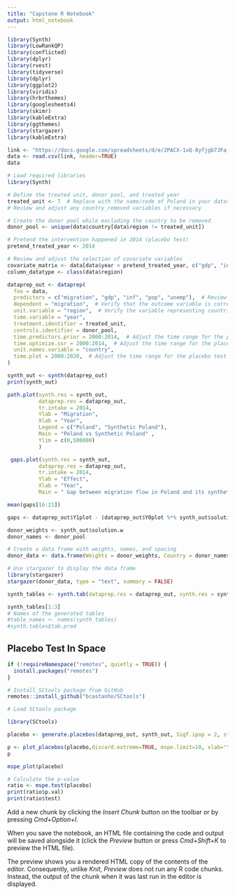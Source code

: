 ```yaml
---
title: "Capstone R Notebook"
output: html_notebook
---
```




```r
library(Synth)
library(LowRankQP)
library(conflicted)
library(dplyr)
library(rvest)
library(tidyverse)
library(dplyr)
library(ggplot2)
library(viridis)
library(hrbrthemes)
library(googlesheets4)
library(skimr)
library(kableExtra)
library(ggthemes)
library(stargazer)
library(kableExtra)
```

```r
link <- "https://docs.google.com/spreadsheets/d/e/2PACX-1vQ-8yfjgb7JFa_q4MvpU0vqtE6dnLR2veB8B-XZq-SzVUQKft1Wu05uCMalln9eCjD6Jc4IrRyZPqtn/pub?output=csv"
data <- read.csv(link, header=TRUE)
data
```

```r
# Load required libraries
library(Synth)

# Define the treated unit, donor pool, and treated year
treated_unit <- 7  # Replace with the name/code of Poland in your dataset
# Review and adjust any country_removed variables if necessary

# Create the donor pool while excluding the country to be removed
donor_pool <- unique(data$country[data$region != treated_unit])

# Pretend the intervention happened in 2014 (placebo test)
pretend_treated_year <- 2014

# Review and adjust the selection of covariate variables
covariate_matrix <- data[data$year < pretend_treated_year, c("gdp", "inf", "pop", "unemp")]
column_datatype <- class(data$region)

dataprep_out <- dataprep(
  foo = data,
  predictors = c("migration", "gdp", "inf", "pop", "unemp"),  # Review and adjust the predictors
  dependent = "migration",  # Verify that the outcome variable is correctly specified
  unit.variable = "region",  # Verify the variable representing countries/regions
  time.variable = "year",
  treatment.identifier = treated_unit,
  controls.identifier = donor_pool,
  time.predictors.prior = 2000:2014,  # Adjust the time range for the placebo test
  time.optimize.ssr = 2000:2014,  # Adjust the time range for the placebo test
  unit.names.variable = "country",
  time.plot = 2000:2020,  # Adjust the time range for the placebo test
)

synth_out <- synth(dataprep_out)
print(synth_out)
```
```r
path.plot(synth.res = synth_out,
          dataprep.res = dataprep_out,
          tr.intake = 2014,
          Ylab = "Migration",
          Xlab = "Year",
          Legend = c("Poland", "Synthetic Poland"),
          Main = "Poland vs Synthetic Poland" ,
          Ylim = c(0,500000)
          )
```

```r
 gaps.plot(synth.res = synth_out,
          dataprep.res = dataprep_out,
          tr.intake = 2014,
          Ylab = "Effect",
          Xlab = "Year",
          Main = " Gap between migration flow in Poland and its synthetic version")
```

```r
mean(gaps[16:21])
```

```r
gaps <- dataprep_out$Y1plot - (dataprep_out$Y0plot %*% synth_out$solution.w)

donor_weights <- synth_out$solution.w
donor_names <- donor_pool

# Create a data frame with weights, names, and spacing
donor_data <- data.frame(Weights = donor_weights, Country = donor_names)

# Use stargazer to display the data frame
library(stargazer)
stargazer(donor_data, type = "text", summary = FALSE)
```


```r
synth_tables <- synth.tab(dataprep.res = dataprep_out, synth.res = synth_out)

synth_tables[1:3]
# Names of the generated tables
#table_names <- names(synth_tables)
#synth.tables$tab.pred

```


## Placebo Test In Space

```r
if (!requireNamespace("remotes", quietly = TRUE)) {
  install.packages("remotes")
}

# Install SCtools package from GitHub
remotes::install_github("bcastanho/SCtools")

# Load SCtools package
```

```r
library(SCtools)
```

```r
placebo <- generate.placebos(dataprep_out, synth_out, Sigf.ipop = 2, strategy='multicore')
```

```r
p <- plot_placebos(placebo,discard.extreme=TRUE, mspe.limit=10, xlab='Year')
p
```

```r
mspe_plot(placebo)
```


```r
# Calculate the p-value
ratio <- mspe.test(placebo)
print(ratio$p.val)
print(ratio$test)
```


Add a new chunk by clicking the *Insert Chunk* button on the toolbar or by pressing *Cmd+Option+I*.

When you save the notebook, an HTML file containing the code and output will be saved alongside it (click the *Preview* button or press *Cmd+Shift+K* to preview the HTML file).

The preview shows you a rendered HTML copy of the contents of the editor. Consequently, unlike *Knit*, *Preview* does not run any R code chunks. Instead, the output of the chunk when it was last run in the editor is displayed.
